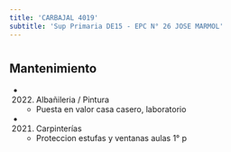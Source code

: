 ```yaml
---
title: 'CARBAJAL 4019'
subtitle: 'Sup Primaria DE15 - EPC N° 26 JOSE MARMOL'
---
```


#


## Mantenimiento

*  (2022) Albañileria / Pintura 
    + Puesta en valor casa casero, laboratorio

*  (2021) Carpinterías 
    + Proteccion estufas y ventanas aulas 1° p



